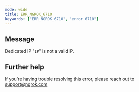 ```yaml
---
mode: wide
title: ERR_NGROK_6710
keywords: ["ERR_NGROK_6710", "error 6710"]
---
```


## Message

Dedicated IP "`IP`" is not a valid IP.

## Further help

If you're having trouble resolving this error, please reach out to [support@ngrok.com](mailto:support@ngrok.com?subject=Help%20with%20ERR_NGROK_6710)
